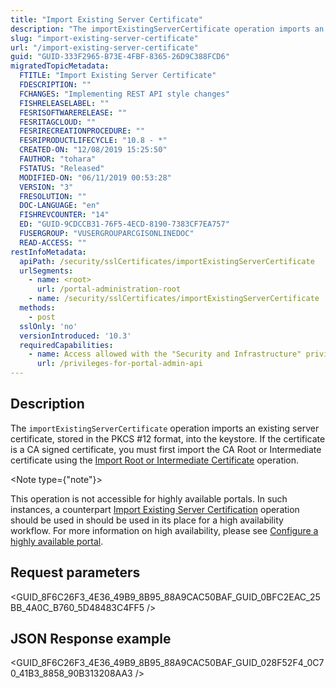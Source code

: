 ```yaml
---
title: "Import Existing Server Certificate"
description: "The importExistingServerCertificate operation imports an existing server certificate into the key store."
slug: "import-existing-server-certificate"
url: "/import-existing-server-certificate"
guid: "GUID-333F2965-B73E-4FBF-8365-26D9C388FCD6"
migratedTopicMetadata:
  FTITLE: "Import Existing Server Certificate"
  FDESCRIPTION: ""
  FCHANGES: "Implementing REST API style changes"
  FISHRELEASELABEL: ""
  FESRISOFTWARERELEASE: ""
  FESRITAGCLOUD: ""
  FESRIRECREATIONPROCEDURE: ""
  FESRIPRODUCTLIFECYCLE: "10.8 - *"
  CREATED-ON: "12/08/2019 15:25:50"
  FAUTHOR: "tohara"
  FSTATUS: "Released"
  MODIFIED-ON: "06/11/2019 00:53:28"
  VERSION: "3"
  FRESOLUTION: ""
  DOC-LANGUAGE: "en"
  FISHREVCOUNTER: "14"
  ED: "GUID-9CDCCB31-76F5-4ECD-8190-7383CF7EA757"
  FUSERGROUP: "VUSERGROUPARCGISONLINEDOC"
  READ-ACCESS: ""
restInfoMetadata:
  apiPath: /security/sslCertificates/importExistingServerCertificate
  urlSegments:
    - name: <root>
      url: /portal-administration-root
    - name: /security/sslCertificates/importExistingServerCertificate
  methods:
    - post
  sslOnly: 'no'
  versionIntroduced: '10.3'
  requiredCapabilities:
    - name: Access allowed with the "Security and Infrastructure" privilege in a single machine environment
      url: /privileges-for-portal-admin-api
---
```



## Description

The `importExistingServerCertificate` operation imports an existing server certificate, stored in the PKCS #12 format, into the keystore. If the certificate is a CA signed certificate, you must first import the CA Root or Intermediate certificate using the [Import Root or Intermediate Certificate](/import-root-or-intermediate-certificate) operation.

<Note type={"note"}>

This operation is not accessible for highly available portals. In such instances, a counterpart [Import Existing Server Certification](/import-existing-server-certificate-ha) operation should be used in should be used in its place for a high availability workflow. For more information on high availability, please see [Configure a highly available portal](https://enterprise.arcgis.com/en/portal/latest/administer/windows/configuring-a-highly-available-portal.htm).

</Note>

## Request parameters

<GUID_8F6C26F3_4E36_49B9_8B95_88A9CAC50BAF_GUID_0BFC2EAC_25BB_4A0C_B760_5D48483C4FF5 />

## JSON Response example

<GUID_8F6C26F3_4E36_49B9_8B95_88A9CAC50BAF_GUID_028F52F4_0C70_41B3_8858_90B313208AA3 />
